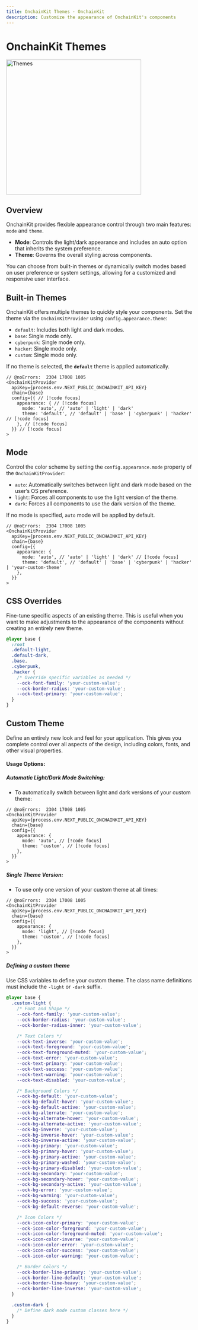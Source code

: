 ```yaml
---
title: OnchainKit Themes · OnchainKit
description: Customize the appearance of OnchainKit's components
---
```


# OnchainKit Themes

<img alt="Themes"
  src="/images/onchainkit/onchainkit-themes.gif"
  height="364"/>

## Overview

OnchainKit provides flexible appearance control through two main features: `mode` and `theme`.

- **Mode**: Controls the light/dark appearance and includes an auto option that inherits the system preference.
- **Theme**: Governs the overall styling across components.

You can choose from built-in themes or dynamically switch modes based on user preference or system settings, allowing for a customized and responsive user interface.

## Built-in Themes

OnchainKit offers multiple themes to quickly style your components. Set the theme via the `OnchainKitProvider` using `config.appearance.theme`:

- `default`: Includes both light and dark modes.
- `base`: Single mode only.
- `cyberpunk`: Single mode only.
- `hacker`: Single mode only.
- `custom`: Single mode only.

If no theme is selected, the **`default`** theme is applied automatically.

```tsx twoslash
// @noErrors:  2304 17008 1005
<OnchainKitProvider
  apiKey={process.env.NEXT_PUBLIC_ONCHAINKIT_API_KEY}
  chain={base}
  config={{ // [!code focus]
    appearance: { // [!code focus]
      mode: 'auto', // 'auto' | 'light' | 'dark'
      theme: 'default', // 'default' | 'base' | 'cyberpunk' | 'hacker' // [!code focus]
    }, // [!code focus]
  }} // [!code focus]
>
```

## Mode

Control the color scheme by setting the `config.appearance.mode` property of the `OnchainKitProvider`:

- `auto`: Automatically switches between light and dark mode based on the user’s OS preference.
- `light`: Forces all components to use the light version of the theme.
- `dark`: Forces all components to use the dark version of the theme.

If no mode is specified, `auto` mode will be applied by default.

```tsx twoslash
// @noErrors:  2304 17008 1005
<OnchainKitProvider
  apiKey={process.env.NEXT_PUBLIC_ONCHAINKIT_API_KEY}
  chain={base}
  config={{
    appearance: {
      mode: 'auto', // 'auto' | 'light' | 'dark' // [!code focus]
      theme: 'default', // 'default' | 'base' | 'cyberpunk' | 'hacker' | 'your-custom-theme'
    },
  }}
>
```

## CSS Overrides

Fine-tune specific aspects of an existing theme.
This is useful when you want to make adjustments to the appearance of the components without creating an entirely new theme.

```css
@layer base {
  :root
  .default-light,
  .default-dark,
  .base,
  .cyberpunk,
  .hacker {
    /* Override specific variables as needed */
    --ock-font-family: 'your-custom-value';
    --ock-border-radius: 'your-custom-value';
    --ock-text-primary: 'your-custom-value';
  }
}
```

## Custom Theme

Define an entirely new look and feel for your application.
This gives you complete control over all aspects of the design, including colors, fonts, and other visual properties.

#### Usage Options:

##### Automatic Light/Dark Mode Switching:

- To automatically switch between light and dark versions of your custom theme:

```tsx twoslash
// @noErrors:  2304 17008 1005
<OnchainKitProvider
  apiKey={process.env.NEXT_PUBLIC_ONCHAINKIT_API_KEY}
  chain={base}
  config={{
    appearance: {
      mode: 'auto', // [!code focus]
      theme: 'custom', // [!code focus]
    },
  }}
>
```

##### Single Theme Version:

- To use only one version of your custom theme at all times:

```tsx twoslash
// @noErrors:  2304 17008 1005
<OnchainKitProvider
  apiKey={process.env.NEXT_PUBLIC_ONCHAINKIT_API_KEY}
  chain={base}
  config={{
    appearance: {
      mode: 'light', // [!code focus]
      theme: 'custom', // [!code focus]
    },
  }}
>
```

##### Defining a custom theme

Use CSS variables to define your custom theme.
The class name definitions must include the `-light` or `-dark` suffix.

```css
@layer base {
  .custom-light {
    /* Font and Shape */
    --ock-font-family: 'your-custom-value';
    --ock-border-radius: 'your-custom-value';
    --ock-border-radius-inner: 'your-custom-value';

    /* Text Colors */
    --ock-text-inverse: 'your-custom-value';
    --ock-text-foreground: 'your-custom-value';
    --ock-text-foreground-muted: 'your-custom-value';
    --ock-text-error: 'your-custom-value';
    --ock-text-primary: 'your-custom-value';
    --ock-text-success: 'your-custom-value';
    --ock-text-warning: 'your-custom-value';
    --ock-text-disabled: 'your-custom-value';

    /* Background Colors */
    --ock-bg-default: 'your-custom-value';
    --ock-bg-default-hover: 'your-custom-value';
    --ock-bg-default-active: 'your-custom-value';
    --ock-bg-alternate: 'your-custom-value';
    --ock-bg-alternate-hover: 'your-custom-value';
    --ock-bg-alternate-active: 'your-custom-value';
    --ock-bg-inverse: 'your-custom-value';
    --ock-bg-inverse-hover: 'your-custom-value';
    --ock-bg-inverse-active: 'your-custom-value';
    --ock-bg-primary: 'your-custom-value';
    --ock-bg-primary-hover: 'your-custom-value';
    --ock-bg-primary-active: 'your-custom-value';
    --ock-bg-primary-washed: 'your-custom-value';
    --ock-bg-primary-disabled: 'your-custom-value';
    --ock-bg-secondary: 'your-custom-value';
    --ock-bg-secondary-hover: 'your-custom-value';
    --ock-bg-secondary-active: 'your-custom-value';
    --ock-bg-error: 'your-custom-value';
    --ock-bg-warning: 'your-custom-value';
    --ock-bg-success: 'your-custom-value';
    --ock-bg-default-reverse: 'your-custom-value';

    /* Icon Colors */
    --ock-icon-color-primary: 'your-custom-value';
    --ock-icon-color-foreground: 'your-custom-value';
    --ock-icon-color-foreground-muted: 'your-custom-value';
    --ock-icon-color-inverse: 'your-custom-value';
    --ock-icon-color-error: 'your-custom-value';
    --ock-icon-color-success: 'your-custom-value';
    --ock-icon-color-warning: 'your-custom-value';

    /* Border Colors */
    --ock-border-line-primary: 'your-custom-value';
    --ock-border-line-default: 'your-custom-value';
    --ock-border-line-heavy: 'your-custom-value';
    --ock-border-line-inverse: 'your-custom-value';
  }

  .custom-dark {
    /* Define dark mode custom classes here */
  }
}
```
